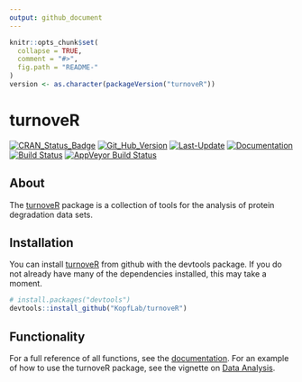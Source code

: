 ```yaml
---
output: github_document
---
```


<!-- README.md is generated from README.Rmd. Please edit that file -->

```r
knitr::opts_chunk$set(
  collapse = TRUE,
  comment = "#>",
  fig.path = "README-"
)
version <- as.character(packageVersion("turnoveR"))
```

# turnoveR

[![CRAN_Status_Badge](http://www.r-pkg.org/badges/version/turnoveR)](https://cran.r-project.org/package=turnoveR)
[![Git_Hub_Version](https://img.shields.io/badge/GitHub-`r version`-orange.svg?style=flat-square)](/commits)
[![Last-Update](https://img.shields.io/badge/updated-`r gsub('-', '--', Sys.Date())`-yellowgreen.svg)](/commits)
[![Documentation](https://img.shields.io/badge/docs-online-green.svg)](https://kopflab.github.io/turnoveR/reference/)
[![Build Status](https://travis-ci.org/KopfLab/turnoveR.svg?branch=master)](https://travis-ci.org/KopfLab/turnoveR)
[![AppVeyor Build Status](https://ci.appveyor.com/api/projects/status/github/KopfLab/turnoveR?branch=master&svg=true)](https://ci.appveyor.com/project/KopfLab/turnoveR)

## About

The [turnoveR](https://kopflab.github.io/turnoveR/) package is a collection of tools for the analysis of protein degradation data sets.

## Installation

You can install [turnoveR](https://kopflab.github.io/turnoveR/) from github with the devtools package. If you do not already have many of the dependencies installed, this may take a moment.

```r
# install.packages("devtools") 
devtools::install_github("KopfLab/turnoveR")
```

## Functionality

For a full reference of all functions, see the [documentation](https://kopflab.github.io/turnoveR/reference/). For an example of how to use the turnoveR package, see the vignette on [Data Analysis](https://kopflab.github.io/turnoveR/articles/analysis_demo.html).
